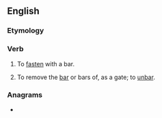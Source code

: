 ==English==

===Etymology===
{{prefix|en|up|bar}}

{{rfp|en}}
===Verb===
{{en-verb|++}}

# {{lb|en|transitive|rare}} To [[fasten]] with a bar.
# {{lb|en|transitive|obsolete}} To remove the [[bar]] or bars of, as a gate; to [[unbar]].
#: {{rfquotek|en|Edmund Spenser}}

===Anagrams===
* {{anagrams|en|a=abpru|bar up}}